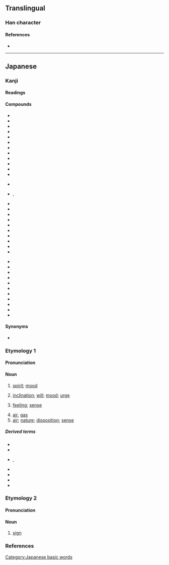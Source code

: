 {{character info/new}}
{{also|气|氣|炁}}
==Translingual==
{{Han simplified forms|氣|気|气}}
{{stroke order|[[File:気-jbw.png|280px]]}}

===Han character===
{{Han char|rn=84|rad=气|as=02|sn=6|four=80417|canj=ONK|ids=⿹气㐅}}

====References====
* {{Han ref|kx=0599.041|dkj=17046|dj=0990.170|hdz=32010.031|uh=6C17|ud=27671}}

----

==Japanese==
{{wikipedia|lang=ja}}

===Kanji===
{{ja-kanji|grade=1|rs=气02|kyu=氣}}

====Readings====
{{ja-readings
|goon=け
|kanon=き
|kun=いき-
}}

====Compounds====
{{der-top3|Compounds}}
* {{ja-r|電気|でんき}}
* {{ja-r|土気|どき}}
* {{ja-r|怒気|どき}}
* {{ja-r|元気|げんき}}
* {{ja-r|本気|ほんき}}
* {{ja-r|意気|いき}}
* {{ja-r|陰気|いんき}}
* {{ja-r|邪気|じゃき}}
* {{ja-r|蒸気|じょうき|steam}}
* {{ja-r|火気|かき}}
* {{ja-r|風気|かざけ}}
* {{ja-r|気化|きか}}
{{der-mid3}}
* {{ja-r|鬼気|きき}}
* {{ja-r|気味|きみ}}, {{ja-r|気味|-ぎみ}}
* {{ja-r|気力|きりょく}}
* {{ja-r|気相|きそう|[[gaseous phase]]}}
* {{ja-r|気息|きそく}}
* {{ja-r|気体|きたい}}
* {{ja-r|空気|くうき}}
* {{ja-r|熱気|ねっき}}
* {{ja-r|眠気|ねむけ}}
* {{ja-r|冷気|れいき}}
* {{ja-r|霊気|れいき}}
* {{ja-r|殺気|さっき}}
{{der-mid3}}
* {{ja-r|生気|せいき}}
* {{ja-r|心気|しんき}}
* {{ja-r|神気|しんき}}
* {{ja-r|沼気|しょうき}}
* {{ja-r|水気|すいき}}
* {{ja-r|帯気音|たいきおん}}
* {{ja-r|天気|てんき}}
* {{ja-r|悪気|わるぎ}}
* {{ja-r|妖気|ようき}}
* {{ja-r|陽気|ようき}}
* {{ja-r|勇気|ゆうき}}
{{der-bottom}}

====Synonyms====
* {{sense|gas}} {{l|ja|氛}}

===Etymology 1===
{{ja-kanjitab|き|yomi=o}}

====Pronunciation====
{{ja-pron|yomi=kanon|き|acc=0|acc_ref=DJR,NHK}}

====Noun====
{{ja-noun|kyu=氣|き}}

# [[spirit]]; [[mood]]
#: {{ja-usex|遊ぶ'''気'''満々|あそぶ '''き''' まんまん|brimming with '''desire''' to go and play}}
# [[inclination]]; [[will]]; [[mood]]; [[urge]]
#: {{ja-usex|'''気'''が向いたら連絡してね。|'''き''' が むいたら れんらく して ね。|Feel free to contact me if you feel like it (''lit.'' if your '''mood''' faces towards it).}}
#: {{ja-usex|なんとなくやる'''気'''が出ない。|なん-と-なく やる '''き''' が でない。|I just somehow don't feel like doing it. (''lit.'' My '''urge''' to do it just isn't coming out.)}}
# [[feeling]]; [[sense]]
#: {{ja-usex|なんか変な'''気'''がするんだよね。|なんか へん な '''き''' が する ん だ よ ね。|Something feels kind of off, doesn't it?}}
# [[air]], [[gas]]
# [[air]]; [[nature]]; [[disposition]]; [[sense]]
#: {{ja-usex|大人気ない人|おとなげ ない ひと|childish person (''lit.'' person without an adult '''air''')}}

=====Derived terms=====
* {{ja-r|気がする|き が する}}
* {{ja-r|気を付けて|き を つけて}}
* {{ja-r|気に食わない|き に くわない}}, {{ja-r|気にくわない|き に くわない}}
* {{ja-r|気がある|き が ある}}
* {{ja-r|気になる|き に なる}}
* {{ja-r|気に入る|き に いる}}
* {{ja-r|気が向く|き が むく}}

===Etymology 2===
{{ja-kanjitab|け|yomi=o}}

====Pronunciation====
{{ja-pron|yomi=goon|け|acc=1|acc_ref=DJR,NHK|acc2=0|acc2_ref=DJR,NHK}}

====Noun====
{{ja-noun|kyu=氣|け}}

# [[sign]]

===References===
<references/>

[[Category:Japanese basic words]]